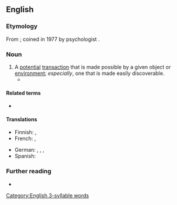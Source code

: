 ==English==

===Etymology===
From {{suffix|en|afford|ance}}; coined in 1977 by psychologist {{w|James J. Gibson|J. J. Gibson}}.

===Noun===
{{en-noun}}

# A [[potential]] [[transaction]] that is made possible by a given object or [[environment]]; ''especially'', one that is made easily discoverable.
#* {{quote-book
|lang=en
|year=1988
|author=Donald A. Norman
|authorlink=Don Norman
|chapter=The Psychopathology of Everyday Things
|publisher=Basic Books
|location=New York
|title=The Design of Everyday Things 
|passage='''Affordances''' provide strong clues to the operations of things. Plates are for pushing. Knobs are for turning. Slots are for inserting things into. Balls are for throwing or bouncing. When '''affordances''' are taken advantage of, the user knows what to do by just looking: no pictures, label, or instruction is required.}}

====Related terms====
* {{l|en|affordant}}

====Translations====
{{trans-top|A potential action that is made possible by a given object or environment}}
* Finnish: {{t|fi|affordanssi}}, {{t|fi|käyttömahdollisuus}}
* French: {{t+|fr|affordance|f}}, {{t+|fr|potentialité|f}}
{{trans-mid}}
* German: {{t|de|Angebotscharakter|m}}, {{t|de|Affordanz|f}}, {{t|de|Aufforderungscharakter|m}}, {{t|de|Anbietung|f}}
* Spanish: {{t+|es|ofrecimiento|m}}
{{trans-bottom}}

===Further reading===
* {{pedia}}

[[Category:English 3-syllable words]]